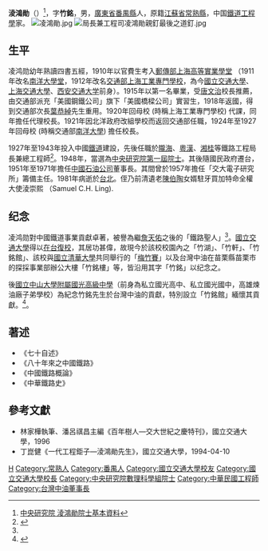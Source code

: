 {{Infobox_officeholder
| name = 淩鴻勛
| image name =淩鴻勛.jpg
| width =220px
| now = [[鐵道|鐵道]]工程學家
| period =
| sex = 男
| nationality = {{ROC}}
| Native place = [[江蘇省_(中華民國)|江蘇]][[常熟|常熟]]
| date of birth = 1894年4月15日
| place of birth = {{QING|廣東省}}[[番禺縣|番禺縣]]
| date of death = {{death date and age|1981|8|15|1894|4|15}}
| place of death = {{TWN}}[[臺北市|臺北市]]
| spouse =
| party = {{KMT}}
| educate =
*幼時就讀四書五經
*[[大清|大清]][[郵傳部|郵傳部]]上海高等實業學堂 （1910年—1912年）
*中華民國交通部上海工業專門學校（1912年—1915年以第一名畢業）
| past =
*[[美國鋼鐵公司|美國鋼鐵公司]]旗下「美國橋樑公司」實習生（中華民國交通部派任，1918年返國）
*交通部上海工業專門學校代課老師（1920年）
*交通部上海工業專門學校代理校長（1920年）
*中華民國交通部南洋大學校長（1924年至1927年）
*[[隴海鐵路|隴海鐵路]]鐵路工程局長兼總工程師（1927年至1943年）
*[[粵漢鐵路|粵漢鐵路]]鐵路工程局長兼總工程師（1927年至1943年）
*[[湘桂鐵路|湘桂鐵路]]鐵路工程局長兼總工程師（1927年至1943年）
*[[台灣中油|中國石油公司]]（註1）董事長（1951年至1971年）（註1：今[[台灣中油|台灣中油]]）
*[[國立交通大學|國立交通大學]]電子研究所籌備主任（1957年）
}}

'''淩鴻勛'''（{{bd|1894年|4月15日|1981年|8月15日|catIdx=L淩}}）<ref>[https://db1n.sinica.edu.tw/textdb/ioconas/02.php?func=22&_op=?ID:MD023 中央研究院 淩鴻勛院士基本資料]</ref>，字'''竹銘'''，男，[[廣東省|廣東省]][[番禺縣|番禺縣]]人，原籍[[江蘇省|江蘇省]][[常熟縣|常熟縣]]，中国[[鐵道工程學|鐵道工程學]]家。
[[File:凌鴻勛.jpg|thumb]]
[[File:局長兼工程司凌鴻勛親釘最後之道釘.jpg|thumb]]
== 生平 ==
凌鸿勋幼年熟讀四書五經，1910年以官費生考入[[郵傳部上海高等實業學堂|郵傳部上海高等實業學堂]] （1911年改名[[南洋大學堂|南洋大學堂]]，1912年改名[[交通部上海工業專門學校|交通部上海工業專門學校]]，為今[[國立交通大學|國立交通大學]]、[[上海交通大學|上海交通大學]]、[[西安交通大学|西安交通大学]]前身）。1915年以第一名畢業，受[[唐文治|唐文治]]校長推薦，由交通部派充「美國鋼鐵公司」旗下「美國橋樑公司」實習生，1918年返國，得到交通部次長[[葉恭綽|葉恭綽]]先生重用。1920年回母校 (時稱上海工業專門學校) 代課，同年擔任代理校長。1921年因北洋政府改組學校而返回交通部任職，1924年至1927年回母校 (時稱交通部[[南洋大學|南洋大學]]) 擔任校長。

1927年至1943年投入中國[[鐵道|鐵道]]建設，先後任職於[[隴海鐵路|隴海]]、[[粵漢鐵路|粵漢]]、[[湘桂鐵路|湘桂]]等鐵路工程局長兼總工程師<ref name="交大竹銘紀念室">{{Cite web |url=http://www.lib.nctu.edu.tw/museum/cht/director/memorial.htm |title=交大發展館 竹銘紀念室 |access-date=2008-06-29 |archive-date=2019-06-16 |archive-url=https://web.archive.org/web/20190616171240/https://www.lib.nctu.edu.tw/museum/cht/director/memorial.htm |dead-url=no }}</ref>。1948年，當選為[[中央研究院|中央研究院]][[中央研究院第一屆院士|第一屆院士]]。其後隨國民政府遷台，1951年至1971年擔任[[台灣中油公司|中國石油公司]]董事長。其間曾於1957年擔任「交大電子研究所」籌備主任。1981年病逝於[[台北|台北]]。侄乃前清遺老[[陳伯陶|陳伯陶]]女婿駐牙買加特命全權大使淩崇熙 （Samuel C.H. Ling).

== 纪念 ==
凌鸿勋對中國鐵道事業貢獻卓著，被譽為繼[[詹天佑|詹天佑]]之後的「鐵路聖人」<ref name="交大竹銘紀念室"/>。[[國立交通大學|國立交通大學]]得以[[在台復校|在台復校]]，其居功甚偉，故現今於該校校園內之「竹湖」、「竹軒」、「竹銘館」、該校與[[國立清華大學|國立清華大學]]共同舉行的「[[梅竹賽|梅竹賽]]」以及台灣中油在苗栗縣苗栗市的探採事業部辦公大樓「竹銘樓」等，皆沿用其字「竹銘」以纪念之。

後[[國立中山大學附屬國光高級中學|國立中山大學附屬國光高級中學]]（前身為私立國光高中、私立國光國中，高雄煉油廠子弟學校）為紀念竹銘先生於台灣中油的貢獻，特別設立「竹銘館」緬懷其貢獻。<ref>{{Cite web |url=http://www2.lib.nctu.edu.tw/museum/cht/director/china-3.htm |title=交通大學發展館－大陸時期重要校長介紹：淩鴻勛 |access-date=2010-08-10 |archive-url=https://web.archive.org/web/20120622021024/http://www2.lib.nctu.edu.tw/museum/cht/director/china-3.htm |archive-date=2012-06-22 |dead-url=yes }}
</ref>。

==著述==
*《七十自述》
*《八十年來之中國鐵路》
*《中國鐵路概論》
*《中華鐵路史》

==參考文獻==
*林家樺執筆、潘呂祺昌主編《百年樹人—交大世紀之慶特刊》，國立交通大學，1996
*丁崑健《一代工程鉅子—淩鴻勛先生》，國立交通大學，1994-04-10
{{reflist}}
<!--http://www.people.com.cn/24hour/n/2014/0322/c25408-24706031.html-->
{{中央研究院第一屆院士}}

{{authority control}}
{{DEFAULTSORT:Ling凌}}
[[Category:淩姓|H]]
[[Category:常熟人|Category:常熟人]]
[[Category:番禺人|Category:番禺人]]
[[Category:國立交通大學校友|Category:國立交通大學校友]]
[[Category:國立交通大學校長|Category:國立交通大學校長]]
[[Category:中央研究院數理科學組院士|Category:中央研究院數理科學組院士]]
[[Category:中華民國工程師|Category:中華民國工程師]]
[[Category:台灣中油董事長|Category:台灣中油董事長]]